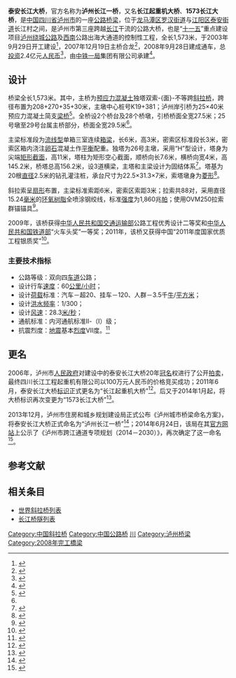 {{noteTA
|G1=地名
|1=zh-hans:斜拉桥;zh-hk:斜拉橋;zh-tw:斜張橋;}}
{{Infobox bridge
|image            = Taian Yangtze River Bridge.JPG
|image_size    = 280
|caption          = 
|bridge_name = 泰安长江大桥
|native_name  = 
|native_name_lang= 
|official_name = 泸州长江一桥
|other_name   = 长江起重机大桥、1573长江大桥
|locale             = {{CHN}}[[四川省|四川省]][[泸州市|泸州市]]
|carries            = {{中国国道名|321}}
|crosses           = [[长江|长江]]
|owner            = 
|maint             = 
|designer        = 
|engineering   = 
|architect        = 
|material         = 
|design            = 单塔[[斜拉桥|斜拉桥]]
|mainspan       = {{convert|270|m|0}}
|spans             = 
|length            = {{convert|1573|m|0}}
|width             = {{convert|29.5|m|0}}
|height            = {{convert|156.2|m|0}}
|below             = 
|coordinates    = {{Coord|28.874202|105.530123|type:landmark_region:CN|display=inline,title}}
|builder           = [[中铁一局|中铁一局]]
|fabricator       =
|begin             = 2003年9月29日
|complete       = 
|open              = 2008年9月28日
|cost                = 2.4亿元[[人民币|人民币]]
|traffic             = 
|toll                 = 
|preceded       = [[国窖长江大桥|国窖长江大桥]]
|followed        = [[黄舣长江大桥|黄舣长江大桥]]
|extra              = {{Location map | China Sichuan | label= | label_size= | alt= | position= | background= | lat=28.874202 | long=105.530123 | mark=AB-Brücke.svg | marksize=10 | float=center | width= | caption=泰安长江大桥在四川省的位置}}
}}

'''泰安长江大桥'''，官方名称为'''泸州长江一桥'''，又名'''长江起重机大桥'''、'''1573长江大桥'''，是[[中国|中国]][[四川省|四川省]][[泸州市|泸州市]]的一座[[公路|公路]][[桥梁|桥梁]]，位于[[龙马潭区|龙马潭区]][[罗汉镇_(泸州市)|罗汉街道]]与[[江阳区|江阳区]][[泰安镇_(泸州市)|泰安街道]]长江村之间，是泸州市第三座跨越[[长江|长江]]干流的公路大桥，也是“[[十一五|十一五]]”重点建设项目[[泸州绕城公路|泸州绕城公路]]及[[中国西南地区|西南]]公路出海大通道的控制性工程，全长1,573米，于2003年9月29日开工建设<ref name="cjdq">{{cite web|url=http://www.yzriver.com/Indexs.aspx?t_id=8|title=泸州泰安长江大桥|publisher=长江大桥|access-date=2016-05-19|archive-url=https://web.archive.org/web/20160402105319/http://yzriver.com/Indexs.aspx?t_id=8|archive-date=2016-04-02|dead-url=yes}}</ref>，2007年12月19日主桥合龙<ref>{{cite web|url=http://www.gov.cn/jrzg/2007-12/20/content_839073.htm|title=四川泸州泰安长江大桥成功合龙|date=2007-12-20|publisher=新华社|accessdate=2016-05-19|archive-date=2016-03-03|archive-url=https://web.archive.org/web/20160303165643/http://www.gov.cn/jrzg/2007-12/20/content_839073.htm|dead-url=no}}</ref>，2008年9月28日建成通车，总[[投资|投资]]2.4亿元[[人民币|人民币]]<ref name="weblz">{{cite web|url=http://www.weblz.com.cn/contents/367/34680.html|title=泰安长江大桥正式通车|date=2008-09-28|publisher=泸州网|access-date=2016-05-19|archive-url=https://web.archive.org/web/20160814075131/http://www.weblz.com.cn/contents/367/34680.html|archive-date=2016-08-14|dead-url=yes}}</ref>，由[[中铁一局|中铁一局]]集团有限公司承建<ref>{{cite web|url=http://www.crfeb.com.cn/1j/_36/831079/index.html|title=泸州泰安长江大桥荣获国家优质工程银质奖|date=2014-02-21|publisher=中铁一局集团有限公司|access-date=2016-05-19|archive-url=https://web.archive.org/web/20160807060003/http://www.crfeb.com.cn/1j/_36/831079/index.html|archive-date=2016-08-07|dead-url=yes}}</ref>。

== 设计 ==
桥梁全长1,573米。其中，主桥为[[预应力混凝土|预应力混凝土]]独塔双索-{面}-不等跨[[斜拉桥|斜拉桥]]，跨径布置为208+270+35+30米，主墩中心桩号K19+381；泸州岸引桥为25×40米预应力混凝土简支[[梁桥|梁桥]]<ref>{{cite web|url=http://www.moc.gov.cn/st2010/sichuan/sc_jiaotongxw/jtxw_wenzibd/201009/t20100926_840914.html|title=泸州泰安长江大桥建成通车|author=泸州市交通局|date=2008-10-07|publisher=四川省交通运输厅}}{{dead link|date=2018年3月 |bot=InternetArchiveBot |fix-attempted=yes }}</ref>。全桥设2个桥台及28个桥墩，引桥桥面全宽27.5米；25号墩至29号台属主桥部分，桥面全宽29.5米<ref name="cjdq" />。

主梁标准段为[[流线型|流线型]]单箱三室连续[[箱梁|箱梁]]，长6米，高3米，密索区标准段长3米，密索区箱内浇注[[卵石|卵石]]混凝土作[[平衡|平衡]]配重。独塔为26号主墩，采用“H”型设计，塔身为尖端[[矩形|矩形]][[截面_(幾何)|截面]]，高11米，塔柱为矩形空心截面，顺桥向长7.6米，横桥向宽4米，高145.2米，桥塔总高156.2米，设3道横梁，主塔和主梁设计为固结体系<ref>{{cite web|url=http://www.cnr.cn/2004news/internal/200810/t20081010_505120029.html|title=亚洲之最泸州泰安长江大桥顺利建成通车|author=赵威 陈君柱 刘健|date=2008-10-10|publisher=中国广播网}}</ref>。塔基为20根[[直径|直径]]2.5米的钻孔灌注桩，承台尺寸为22.5×31.3×7米，索塔墩身为[[菱形|菱形]]<ref>{{cite journal|author=符昭星|date=2008|title=泸州泰安长江大桥施工|journal=世界桥梁|issue=2|pages=23-26|issn=1671-7767|url=http://www.doc88.com/p-00092167717.html|access-date=2016-05-19|archive-date=2019-08-28|archive-url=https://web.archive.org/web/20190828071135/http://www.doc88.com/p-00092167717.html|dead-url=no}}</ref>。

斜拉索呈[[扇形|扇形]]布置，主梁标准索距6米，密索区索距3米；拉索共88对，采用直径15.24[[毫米|毫米]]的[[环氧树脂|环氧树脂]]全喷涂钢绞线，标准[[强度|强度]]为1,860兆[[帕斯卡|帕]]；使用OVM250拉索群锚锚具<ref name="scjz">{{cite journal|author=郭世杰 卜一之|date=2006-12|title=泸州泰安长江大桥施工控制数值模拟计算|journal=四川建筑|volume=26|issue=6|pages=147|url=http://wenku.baidu.com/view/8b1705080b4e767f5acfce7d.html}}</ref>。

2009年，该桥获得[[中华人民共和国交通运输部|中华人民共和国交通运输部]]公路工程优秀设计二等奖和[[中华人民共和国铁道部|中华人民共和国铁道部]]“火车头奖”一等奖；2011年，该桥又获得中国“2011年度国家优质工程银质奖”<ref>{{cite web|url=http://www.cnbridge.cn/2011/1128/51675.html|title=泸州泰安长江大桥喜获国家优质工程银质奖|date=2011-11-28|publisher=铁路建设报|access-date=2016-05-19|archive-date=2019-01-23|archive-url=https://web.archive.org/web/20190123053353/http://www.cnbridge.cn/2011/1128/51675.html|dead-url=yes}}</ref>。

=== 主要技术指标 ===
{{div col|cols=1}}
* 公路等级：双向四[[车道|车道]]公路；
* 设计行车[[速度|速度]]：60[[公里/小时|公里/小时]]；
* 设计[[荷载|荷载]]标准：汽车－超20、挂车－120、人群－3.5千[[牛顿_(单位)|牛]]/[[平方米|平方米]]；
* 设计[[洪水|洪水]][[频率|频率]]：1/300；
* 设计[[风速|风速]]：28.3[[米/秒|米/秒]]；
* 通航标准：内河通航标准Ⅱ-（Ⅰ）级；
* 抗震烈度：[[地震|地震]]基本[[烈度|烈度]]Ⅶ度。<ref>{{cite journal|author=郑波|date=2006|title=泸州泰安长江大桥26＃墩桩基施工|journal=彩练当空——四川省公路学会桥梁专委会2006年技术交流会论文集|pages=171-173|url=http://www.doc88.com/p-9713193359632.html|access-date=2016-05-19|archive-date=2019-08-22|archive-url=https://web.archive.org/web/20190822224447/http://www.doc88.com/p-9713193359632.html|dead-url=no}}</ref>
{{div col end}}

== 更名 ==
2006年，泸州市[[人民政府|人民政府]]对建设中的泰安长江大桥20年[[冠名|冠名]]权进行了公开[[拍卖|拍卖]]，最终四川长江工程起重机有限公司以100万元人民币的价格竞买成功；2011年6月，泰安长江大桥[[标识|标识]]正式更名为“长江起重机大桥”<ref>{{cite web|url=http://scnews.newssc.org/system/2011/11/10/013362086.shtml|title=突出酒元素 泸州有座跨长江大桥叫“国窖”|author=张柄尧|date=2011-11-10|publisher=四川新闻网|accessdate=2016-05-19|archive-date=2016-09-13|archive-url=https://web.archive.org/web/20160913100151/http://scnews.newssc.org/system/2011/11/10/013362086.shtml|dead-url=no}}</ref>。后又于2014年1月起，将大桥标识再次变更为“1573长江大桥”<ref>{{cite web|url=http://scnews.newssc.org/system/20150604/000569827.html|title=泸州泰安长江大桥封闭禁行 高考考生车凭准考证可通行|author=岳东|date=2015-06-04|publisher=四川新闻网|accessdate=2016-05-19|archive-date=2016-09-13|archive-url=https://web.archive.org/web/20160913070231/http://scnews.newssc.org/system/20150604/000569827.html|dead-url=no}}</ref>。

2013年12月，泸州市住房和城乡规划建设局正式公布《泸州城市桥梁命名方案》，将泰安长江大桥正式命名为“泸州长江一桥”<ref>{{cite web|url=http://luzhou.scol.com.cn/xw/content/2013-12/18/content_51485267.htm?node=154463|title=泸州城市桥梁命名方案出炉 长江大桥更名长江四桥|author=丁汀|date=2013-12-18|publisher=四川在线泸州频道|access-date=2016-05-19|archive-date=2019-11-08|archive-url=https://web.archive.org/web/20191108021838/https://luzhou.scol.com.cn/xw/content/2013-12/18/content_51485267.htm?node=154463|dead-url=no}}</ref>；2014年6月24日，该局在其[[官方网站|官方网站]]上公示了《泸州市跨江通道专项规划（2014－2030）》，再次确定了这一命名<ref>{{cite web|url=http://www.lzgjj.gov.cn/news.do?method=showinfojsp&ids=4355&channelid=322|title=《泸州市跨江通道专项规划》公示|date=2014-06-24|publisher=泸州市住房和城乡规划建设局|deadurl=yes|archiveurl=https://web.archive.org/web/20160305020246/http://www.lzgjj.gov.cn/news.do?method=showinfojsp&ids=4355&channelid=322|archivedate=2016-03-05|access-date=2016-05-19}}</ref>。

== 参考文献 ==
{{reflist|}}

== 相关条目 ==
*[[世界斜拉桥列表|世界斜拉桥列表]]
*[[长江桥隧列表|长江桥隧列表]]

{{Crossings navbox
|structure= [[长江桥隧列表|桥梁与隧道]]
|place= [[长江|长江]]
|bridge= 泰安长江大桥
|bridge signs= {{中国国道名|321}}
|upstream= [[城东长江大桥|城东长江大桥]]（在建）
|upstream signs= 八车道公路
|downstream= [[黄舣长江大桥|黄舣长江大桥]]
|downstream signs= {{China Expwy Name|G4215}}
}}

{{DEFAULTSORT:T}}
[[Category:中国斜拉桥|Category:中国斜拉桥]]
[[Category:中国公路桥|Category:中国公路桥]]
[[Category:长江大桥|川]]
[[Category:泸州桥梁|Category:泸州桥梁]]
[[Category:2008年完工橋梁|Category:2008年完工橋梁]]